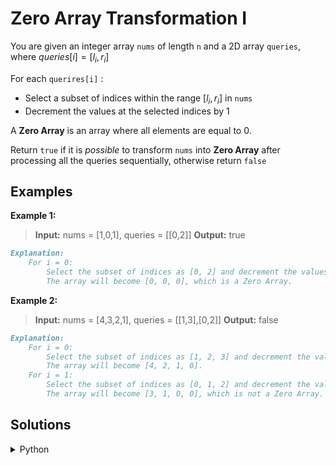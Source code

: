 # Zero Array Transformation I

You are given an integer array `nums` of length `n` and a 2D array  `queries`, where $queries[i] = [l_i, r_i]$

For each `querires[i]` :

- Select a subset of indices within the range $[l_i, r_i]$ in `nums`
- Decrement the values at the selected indices by 1

A **Zero Array** is an array where all elements are equal to 0.

Return `true` if it is *possible* to transform `nums` into **Zero Array** after processing all the queries sequentially, otherwise return `false`

## Examples

**Example 1:**

> **Input:** nums = [1,0,1], queries = [[0,2]]
> **Output:** true
```markdown
Explanation:
    For i = 0:
        Select the subset of indices as [0, 2] and decrement the values at these indices by 1.
        The array will become [0, 0, 0], which is a Zero Array.
```

**Example 2:**
> **Input:** nums = [4,3,2,1], queries = [[1,3],[0,2]]
> **Output:** false

```markdown
Explanation:
    For i = 0:
        Select the subset of indices as [1, 2, 3] and decrement the values at these indices by 1.
        The array will become [4, 2, 1, 0].
    For i = 1:
        Select the subset of indices as [0, 1, 2] and decrement the values at these indices by 1.
        The array will become [3, 1, 0, 0], which is not a Zero Array.
``` 

## Solutions

<details>
    <summary>Python</summary>
```python
class Solution:
    def isZeroArray(self, nums: List[int], queries: List[List[int]]) -> bool:
        
        n = len(nums)
        diff = [0] * (n + 1)
        
        for start, end in queries:
            diff[start] += 1
            if end + 1 < n:
                diff[end + 1] -= 1
        
        current = 0
        for i in range(n):
            current += diff[i]
            if current < nums[i]:
                return False
        
        return True
```
</details>